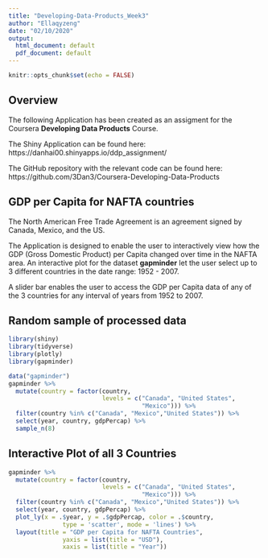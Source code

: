 ```yaml
---
title: "Developing-Data-Products_Week3"
author: "Ellaqyzeng"
date: "02/10/2020"
output:
  html_document: default
  pdf_document: default
---
```


```r
knitr::opts_chunk$set(echo = FALSE)
```

## Overview


The following Application has been created as an assigment for the Coursera **Developing Data Products** Course. 

The Shiny Application can be found here: https://danhai00.shinyapps.io/ddp_assignment/

The GitHub repository with the relevant code can be found here: https://github.com/3Dan3/Coursera-Developing-Data-Products


## GDP per Capita for NAFTA countries

The North American Free Trade Agreement is an agreement signed by Canada, Mexico, and the US.

The Application is designed to enable the user to interactively view how the GDP (Gross Domestic Product) per Capita changed over time in the NAFTA area. An interactive plot for the dataset **gapminder** let the user select up to 3 different countries in the date range: 1952 - 2007.

A slider bar enables the user to access the GDP per Capita data of any of the 3 countries for any interval of years from 1952 to 2007.

## Random sample of processed data

```r
library(shiny)
library(tidyverse)
library(plotly)
library(gapminder)
```
```r
data("gapminder")
gapminder %>%
  mutate(country = factor(country,
                          levels = c("Canada", "United States",
                                     "Mexico"))) %>%
  filter(country %in% c("Canada", "Mexico","United States")) %>%
  select(year, country, gdpPercap) %>%
  sample_n(8)
```


## Interactive Plot of all 3 Countries

```r
gapminder %>%
  mutate(country = factor(country,
                          levels = c("Canada", "United States",
                                     "Mexico"))) %>%
  filter(country %in% c("Canada", "Mexico","United States")) %>%
  select(year, country, gdpPercap) %>%
  plot_ly(x = .$year, y = .$gdpPercap, color = .$country,
               type = 'scatter', mode = 'lines') %>%
  layout(title = "GDP per Capita for NAFTA Countries", 
               yaxis = list(title = "USD"), 
               xaxis = list(title = "Year"))
```

